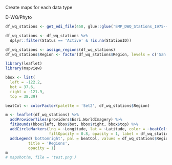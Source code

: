 Create maps for each data type

D-WQ/Phyto
```r
df_wq_stations <- get_edi_file(458, glue::glue('EMP_DWQ_Stations_1975-{report_year}'))[[1]]

df_wq_stations <- df_wq_stations %>%
  dplyr::filter(Status == 'Active' & !is.na(StationID))

df_wq_stations <- assign_regions(df_wq_stations)
df_wq_stations$Region <- factor(df_wq_stations$Region, levels = c('San Pablo Bay','Suisun & Grizzly Bays','Confluence','Northern Interior Delta','Central Delta','Southern Interior Delta'))
```

```r
library(leaflet)
library(mapview)

bbox <- list(
  left = -122.2,
  bot = 37.6,
  right = -121.9,
  top = 38.39)

beatCol <- colorFactor(palette = 'Set2', df_wq_stations$Region)

m <- leaflet(df_wq_stations) %>%
  addProviderTiles(providers$Esri.WorldImagery) %>%
  fitBounds(bbox$left, bbox$bot, bbox$right, bbox$top) %>%
  addCircleMarkers(lng = ~Longitude, lat = ~Latitude, color = ~beatCol(Region),
                   fillOpacity = 0.8, opacity = 1, label = df_wq_stations$Station) %>%
  addLegend('bottomright', pal = beatCol, values = df_wq_stations$Region,
          title = 'Regions',
          opacity = 1)
m
# mapshot(m, file = 'test.png')
```

